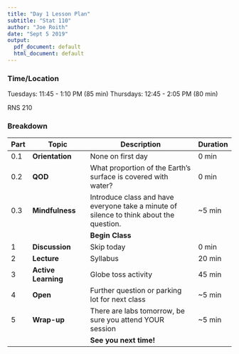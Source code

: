 ```yaml
---
title: "Day 1 Lesson Plan"
subtitle: "Stat 110"
author: "Joe Roith"
date: "Sept 5 2019"
output:
  pdf_document: default
  html_document: default
---
```



### Time/Location

Tuesdays: 11:45 - 1:10 PM (85 min)
Thursdays: 12:45 - 2:05 PM (80 min)

RNS 210

### Breakdown

| Part | Topic | Description | Duration |
| ---- | ---------------- | ------------------------------- | ---------- |
| 0.1 | **Orientation** | None on first day | 0 min |
| 0.2 | **QOD**| What proportion of the Earth's surface is covered with water? | 0 min |
| 0.3 | **Mindfulness** | Introduce class and have everyone take a minute of silence to think about the question. | ~5 min |
| | | **Begin Class** |
| 1 | **Discussion** | Skip today | 0 min |
| 2 | **Lecture** | Syllabus | 20 min |
| 3 | **Active Learning** | Globe toss activity | 45 min |
| 4 | **Open** | Further question or parking lot for next class | ~5 min|
| 5 | **Wrap-up**| There are labs tomorrow, be sure you attend YOUR session | ~5 min |
| | | **See you next time!** |







